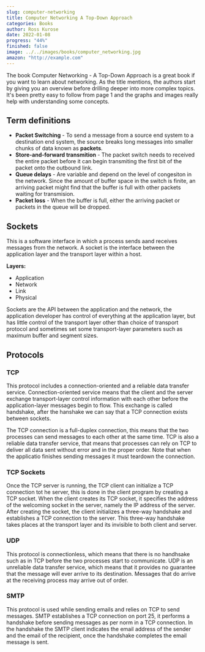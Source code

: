 ```yaml
---
slug: computer-networking
title: Computer Networking A Top-Down Approach
categories: Books
author: Ross Kurose
date: 2022-01-08
progress: "44%"
finished: false
image: ../../images/books/computer_networking.jpg
amazon: "http://example.com"
---
```


The book Computer Networking - A Top-Down Approach is a great book if you want to learn about networking. As the title mentions, the authors start by giving you an overview before drilling deeper into more complex topics. It's been pretty easy to follow from page 1 and the graphs and images really help with understanding some concepts.

## Term definitions

- **Packet Switching** - To send a message from a source end system to a destination end system, the source breaks long messages into smaller chunks of data known as **packets**.
- **Store-and-forward transmition** - The packet switch needs to received the entire packet before it can begin transmiting the first bit of the packet onto the outbound link.
- **Queue delays** - Are variable and depend on the level of congesiton in the network. Since the amount of buffer space in the switch is finite, an arriving packet might find that the buffer is full with other packets waiting for transmision.
- **Packet loss** - When the buffer is full, either the arriving packet or packets in the queue will be dropped.

## Sockets

This is a software interface in which a process sends aand receives messages from the network. A socket is the interface between the application layer and the transport layer within a host.

**Layers:**

- Application
- Network
- Link
- Physical

Sockets are the API between the application and the network, the application developer has control of everything at the application layer, but has little control of the transport layer other than choice of transport protocol and sometimes set some transport-layer parameters such as maximum buffer and segment sizes.

## Protocols

### TCP

This protocol includes a connection-oriented and a reliable data transfer service. Connection-oriented service means that the client and the server exchange  transport-layer control information with each other before the application-layer messages begin to flow. This exchange is called handshake, after the hanshake we can say that a TCP connection exists between sockets. 

The TCP connection is a full-duplex connection, this means that the two processes can send messages to each other at the same time. TCP is also a reliable data transfer service, that means that processes can rely on TCP to deliver all data sent without error and in the proper order. Note that when the applicatio finishes sending messages it must teardown the connection.

### TCP Sockets

Once the TCP server is running, the TCP client can initialize a TCP connection tot he server, this is done in the client program by creating a TCP socket. When the client creates its TCP socket, it specifies the address of the welcoming socket in the server, namely the IP address of the server. After creating the socket, the client initializes a three-way handshake and establishes a TCP connection to the server. This three-way handshake takes places at the transport layer and its invisible to both client and server.

### UDP

This protocol is connectionless, which means that there is no handhsake such as in TCP before the two processes start to communicate. UDP is an unreliable data transfer service, which means that it provides no guarantee that the message will ever arrive to its destination. Messages that do arrive at the receiving process may arrive out of order.

### SMTP

This protocol is used while sending emails and relies on TCP to send messages.  SMTP establishes a TCP connection on port 25, it performs a handshake before sending messages as per norm in a TCP connection. In the handshake the SMTP client indicates the email address of the sender and the email of the recipient, once the handshake completes the email message is sent.
